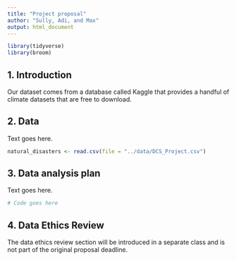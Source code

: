 ```yaml
---
title: "Project proposal"
author: "Sully, Adi, and Max"
output: html_document
---
```


```r
library(tidyverse)
library(broom)
```

## 1. Introduction

Our dataset comes from a database called Kaggle that provides a handful of climate datasets that are free to download. 

## 2. Data

Text goes here.

```r
natural_disasters <- read.csv(file = "../data/DCS_Project.csv")
```

## 3. Data analysis plan

Text goes here.


```r
# Code goes here
```


## 4. Data Ethics Review

The data ethics review section will be introduced in a separate class and is not part of the original proposal deadline.


